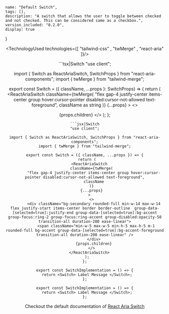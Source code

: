

    name: "Default Switch",
    tags: [],
    description: "A switch that allows the user to toggle between checked and not checked. This can be considered same as a checkbox.",
    version_included: "0.2.0",
    display: true
}

<Wrapper>

<ImportsWrapper>

</ImportsWrapper>

<Header />
<Preview> 
<Display>
    <SwitchImplementation/>
</Display>
</Preview>

<Implementation>


<TechnologyUsed technologies={[ "tailwind-css" , "twMerge" , "react-aria" ]}/>

<CodeBlock> 
```tsx|Switch
"use client";

import { Switch as ReactAriaSwitch, SwitchProps } from "react-aria-components";
import { twMerge } from "tailwind-merge";

export const Switch = ({ className, ...props }: SwitchProps) => {
  return (
    <ReactAriaSwitch
      className={twMerge(
        "flex gap-4 justify-center items-center group hover:cursor-pointer disabled:cursor-not-allowed text-foreground",
        className as string
      )}
      {...props}
    >
      <>
        <div className="bg-secondary rounded-full min-w-14 max-w-14 flex justify-start items-center border border-outline  group-data-[selected=true]:justify-end group-data-[selected=true]:bg-accent group-focus:ring-2 group-focus:ring-accent group-disabled:opacity-50 transition-all duration-200 ease-linear">
          <span className="min-w-5 max-w-5 min-h-5 max-h-5 m-1 rounded-full bg-accent group-data-[selected=true]:bg-accent-foreground transition-all duration-200 ease-linear" />
        </div>
        {props.children}
      </>
    </ReactAriaSwitch>
  );
};
```
```jsx|Switch
"use client";

import { Switch as ReactAriaSwitch, SwitchProps } from "react-aria-components";
import { twMerge } from "tailwind-merge";

export const Switch = ({ className, ...props }) => {
  return (
    <ReactAriaSwitch
      className={twMerge(
        "flex gap-4 justify-center items-center group hover:cursor-pointer disabled:cursor-not-allowed text-foreground",
        className
      )}
      {...props}
    >
      <>
        <div className="bg-secondary rounded-full min-w-14 max-w-14 flex justify-start items-center border border-outline  group-data-[selected=true]:justify-end group-data-[selected=true]:bg-accent group-focus:ring-2 group-focus:ring-accent group-disabled:opacity-50 transition-all duration-200 ease-linear">
          <span className="min-w-5 max-w-5 min-h-5 max-h-5 m-1 rounded-full bg-accent group-data-[selected=true]:bg-accent-foreground transition-all duration-200 ease-linear" />
        </div>
        {props.children}
      </>
    </ReactAriaSwitch>
  );
};
```

```tsx|SwitchImplementation
export const SwitchImplementation = () => {
  return <Switch> Label Message </Switch>;
};
```
```jsx|SwitchImplementation
export const SwitchImplementation = () => {
  return <Switch> Label Message </Switch>;
};
```
</CodeBlock>

Checkout the default documentation of [React Aria Switch](https://react-spectrum.adobe.com/react-aria/Switch.html)

</Implementation>

</Wrapper>